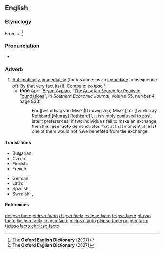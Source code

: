 ==English==

===Etymology===
From {{etyl|la|en}} {{m|la|ipso}} + {{m|la|facto}}.<ref name="OED-etym&def">The '''Oxford English Dictionary''' (2007)</ref>

===Pronunciation===
* {{a|RP}} {{IPA|/ˈɪpsəʊ ˌfæktəʊ/|lang=en}}

===Adverb===
{{en-adv|-|head=[[ipso]] [[facto]]}}

# [[automatically|Automatically]], [[immediately]] (for instance: as an [[immediate]] consequence of). By that very fact itself. Compare: [[eo ipso]].<ref name="OED-etym&def">The '''Oxford English Dictionary''' (2007)</ref>
#* '''1999''' April, [[w:Bryan Caplan|Bryan Caplan]], "[http://www.jstor.org/stable/1061278 The Austrian Search for Realistic Foundations]", in ''Southern Economic Journal'', volume 65, number 4, page 833:
#*: For [[w:Ludwig von Mises|[Ludwig von] Mises]] or [[w:Murray Rothbard|[Murray] Rothbard]], it is simply confused to posit latent preferences; if two individuals fail to make an exchange, then this '''ipso facto''' demonstrates that at that moment at least one of them would not have benefited from the exchange.

====Translations====
{{trans-top|By that fact}}
* Bulgarian: {{t|bg|само по себе си|tr=samó po sébe si|sc=Cyrl}}
* Czech: {{t|cs|samo o sobě}}
* Finnish: {{t|fi|itsessään}}
* French: {{t+|fr|ipso facto}}
{{trans-mid}}
* German: {{t+|de|ipso facto}}
* Latin: {{t|la|ipso facto}}
* Spanish: {{t+|es|ipso facto}}
* Swedish: {{t|sv|ipso facto}}, {{t|sv|genom sakens natur}}
{{trans-bottom}}

====References====
<references/>

[[de:ipso facto]]
[[et:ipso facto]]
[[el:ipso facto]]
[[es:ipso facto]]
[[fr:ipso facto]]
[[gl:ipso facto]]
[[ko:ipso facto]]
[[io:ipso facto]]
[[ml:ipso facto]]
[[pt:ipso facto]]
[[ru:ipso facto]]
[[ta:ipso facto]]
[[chr:ipso facto]]